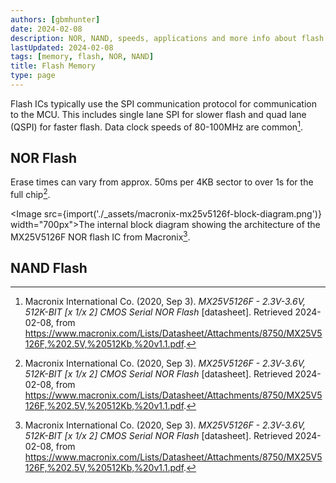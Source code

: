 ```yaml
---
authors: [gbmhunter]
date: 2024-02-08
description: NOR, NAND, speeds, applications and more info about flash memory.
lastUpdated: 2024-02-08
tags: [memory, flash, NOR, NAND]
title: Flash Memory
type: page
---
```


Flash ICs typically use the SPI communication protocol for communication to the MCU. This includes single lane SPI for slower flash and quad lane (QSPI) for faster flash. Data clock speeds of 80-100MHz are common[^macronix-mx25v5126f-nor-flash-ds].

## NOR Flash

Erase times can vary from approx. 50ms per 4KB sector to over 1s for the full chip[^macronix-mx25v5126f-nor-flash-ds].

<Image src={import('./_assets/macronix-mx25v5126f-block-diagram.png')} width="700px">The internal block diagram showing the architecture of the MX25V5126F NOR flash IC from Macronix[^macronix-mx25v5126f-nor-flash-ds].</Image>

## NAND Flash

[^macronix-mx25v5126f-nor-flash-ds]: Macronix International Co. (2020, Sep 3). _MX25V5126F - 2.3V-3.6V, 512K-BIT [x 1/x 2] CMOS Serial NOR Flash_ [datasheet]. Retrieved 2024-02-08, from https://www.macronix.com/Lists/Datasheet/Attachments/8750/MX25V5126F,%202.5V,%20512Kb,%20v1.1.pdf.
